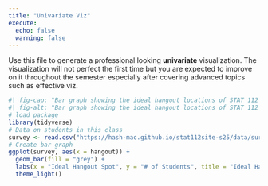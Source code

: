 ```yaml
---
title: "Univariate Viz"
execute: 
  echo: false
  warning: false
---
```


Use this file to generate a professional looking **univariate** visualization. The visualization will not perfect the first time but you are expected to improve on it throughout the semester especially after covering advanced topics such as effective viz.

```r
#| fig-cap: "Bar graph showing the ideal hangout locations of STAT 112 students."
#| fig-alt: "Bar graph showing the ideal hangout locations of STAT 112 students from a selection of five locations. `City` received the most votes, with around 21, and `prairie` received the least, with around 4"
# load package
library(tidyverse)
# Data on students in this class
survey <- read.csv("https://hash-mac.github.io/stat112site-s25/data/survey.csv")
# Create bar graph
ggplot(survey, aes(x = hangout)) +
  geom_bar(fill = "grey") +
  labs(x = "Ideal Hangout Spot", y = "# of Students", title = "Ideal Hangout Spots of STAT 112 Students") +
  theme_light()
```

